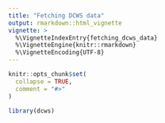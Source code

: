 ```yaml
---
title: "Fetching DCWS data"
output: rmarkdown::html_vignette
vignette: >
  %\VignetteIndexEntry{fetching_dcws_data}
  %\VignetteEngine{knitr::rmarkdown}
  %\VignetteEncoding{UTF-8}
---
```


```r
knitr::opts_chunk$set(
  collapse = TRUE,
  comment = "#>"
)
```

```r
library(dcws)
```
